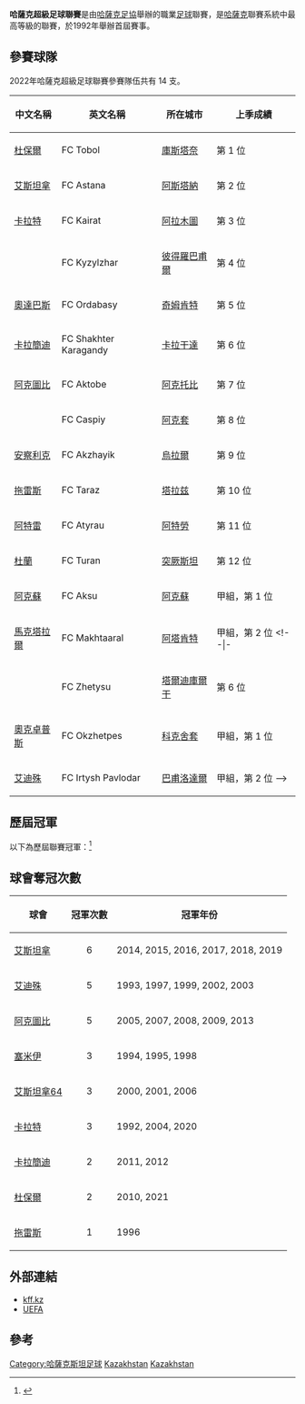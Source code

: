 {{NoteTA
|G1=football
|G2=uefa
}}
{{Infobox football league
| name             = 哈薩克超級足球聯賽
| image            = 
| pixels           = 
| country          = 哈薩克
| confed           = [[歐洲足球協會聯盟|UEFA]]（[[歐洲|歐洲]]）
| founded          = {{Start date and age|1992}}
| teams            = 14 隊
| relegation       = [[哈薩克甲組足球聯賽|哈薩克甲組足球聯賽]]
| level            = 第 1 級
| domest_cup       = [[哈薩克盃|哈薩克盃]]<br /> [[哈薩克超級盃|哈薩克超級盃]]
| confed_cup       = [[歐洲聯賽冠軍盃|歐洲聯賽冠軍盃]]<br /> [[歐霸盃|歐霸盃]]<br /> [[歐洲協會聯賽|歐洲協會聯賽]]
| season           = 2021年
| champions        = [[杜保爾足球會|杜保爾]]（第 2 次）
| most_champs      = [[阿斯塔納足球俱樂部|艾斯坦拿]]（6 次）
| website          = [http://kff.kz/en 官方網站]
| current          = 
}}

'''哈薩克超級足球聯賽'''是由[[哈薩克斯坦足球協會|哈薩克足協]]舉辦的職業[[足球|足球]]聯賽，是[[哈薩克|哈薩克]]聯賽系統中最高等級的聯賽，於1992年舉辦首屆賽事。

== 參賽球隊 ==
2022年哈薩克超級足球聯賽參賽隊伍共有 14 支。 

{| class="wikitable" style=font-size:100%
|-
!中文名稱
!英文名稱
!所在城市
!上季成績
|-
|[[杜保爾足球會|杜保爾]] || FC Tobol || [[庫斯塔奈|庫斯塔奈]] || 第 1 位
|-
|[[阿斯塔納足球俱樂部|艾斯坦拿]] || FC Astana || [[阿斯塔納|阿斯塔納]] || 第 2 位
|-
|[[卡拉特足球會|卡拉特]] || FC Kairat || [[阿拉木圖|阿拉木圖]] || 第 3 位
|-
|{{le|基錫沙爾足球會|FC Kyzylzhar|基錫沙爾}} || FC Kyzylzhar || [[彼得羅巴甫爾|彼得羅巴甫爾]] || 第 4 位
|-
|[[奧達巴斯足球會|奧達巴斯]] || FC Ordabasy || [[奇姆肯特|奇姆肯特]] || 第 5 位
|-
|[[卡拉干達礦工足球俱樂部|卡拉簡迪]] || FC Shakhter Karagandy || [[卡拉干達|卡拉干達]] || 第 6 位
|-
|[[阿克托比足球俱樂部|阿克圖比]] || FC Aktobe || [[阿克托比|阿克托比]] || 第 7 位
|-
|{{le|卡斯比足球會|FC Caspiy|卡斯比}} || FC Caspiy || [[阿克套|阿克套]] || 第 8 位
|-
|[[安察利克足球會|安察利克]] || FC Akzhayik || [[烏拉爾_(哈薩克斯坦)|烏拉爾]] || 第 9 位
|-
|[[拖雷斯足球會|拖雷斯]] || FC Taraz || [[塔拉兹|塔拉兹]] || 第 10 位
|-
|[[阿特雷足球會|阿特雷]] || FC Atyrau || [[阿特勞|阿特勞]] || 第 11 位
|-
|[[杜蘭足球會|杜蘭]] || FC Turan || [[突厥斯坦_(哈薩克斯坦)|突厥斯坦]] || 第 12 位
|-
|[[阿克蘇足球會|阿克蘇]] || FC Aksu || [[阿克蘇_(哈薩克)|阿克蘇]] || 甲組，第 1 位
|-
|[[馬克塔拉爾足球會|馬克塔拉爾]] || FC Makhtaaral || [[阿塔肯特_(哈薩克)|阿塔肯特]] || 甲組，第 2 位
<!--|-
|{{le|卡爾薩足球會|FC Kaisar|卡爾薩}} || FC Kaisar || [[克孜勒奧爾達|克孜勒奧爾達]] || 第 7 位
|-
|{{le|捷迪蘇足球會|FC Zhetysu|捷迪蘇}} || FC Zhetysu || [[塔爾迪庫爾干|塔爾迪庫爾干]] || 第 6 位
|-
|[[奧克卓普斯足球會|奧克卓普斯]] || FC Okzhetpes || [[科克舍套|科克舍套]] || 甲組，第 1 位
|-
|[[巴甫洛達爾額爾齊斯足球俱樂部|艾迪殊]] || FC Irtysh Pavlodar || [[巴甫洛達爾|巴甫洛達爾]] || 甲組，第 2 位
-->
|}

== 歷屆冠軍 ==
以下為歷屆聯賽冠軍：<ref>{{cite web |title=Kazakhstan - List of Champions |url=http://www.rsssf.com/tablesk/kazchamp.html |publisher=RSSSF |accessdate=2013年10月5日 |archive-date=2015年7月14日 |archive-url=https://web.archive.org/web/20150714002342/http://www.rsssf.com/tablesk/kazchamp.html |dead-url=no }}</ref>

{{columns-list|4|
*1992：[[卡拉特足球會|卡拉特]]
*1993：[[巴甫洛達爾額爾齊斯足球俱樂部|艾迪殊]]
*1994：[[塞米伊斯巴達足球會|塞米伊]]
*1995：[[塞米伊斯巴達足球會|塞米伊]]
*1996：[[拖雷斯足球會|拖雷斯]]
*1997：[[巴甫洛達爾額爾齊斯足球俱樂部|艾迪殊]]
*1998：[[塞米伊斯巴達足球會|塞米伊]]
*1999：[[巴甫洛達爾額爾齊斯足球俱樂部|艾迪殊]]
*2000：[[艾斯坦拿1964足球會|艾斯坦拿64]]
*2001：[[艾斯坦拿1964足球會|艾斯坦拿64]]
*2002：[[巴甫洛達爾額爾齊斯足球俱樂部|艾迪殊]]
*2003：[[巴甫洛達爾額爾齊斯足球俱樂部|艾迪殊]]
*2004：[[卡拉特足球會|卡拉特]]
*2005：[[阿克托比足球俱樂部|阿克圖比]]
*2006：[[艾斯坦拿1964足球會|艾斯坦拿64]]
*2007：[[阿克托比足球俱樂部|阿克圖比]]
*2008：[[阿克托比足球俱樂部|阿克圖比]]
*2009：[[阿克托比足球俱樂部|阿克圖比]]
*2010：[[杜保爾足球會|杜保爾]]
*2011：[[卡拉干達礦工足球俱樂部|卡拉簡迪]]
*2012：[[卡拉干達礦工足球俱樂部|卡拉簡迪]]
*2013：[[阿克托比足球俱樂部|阿克圖比]]
*2014：[[阿斯塔納足球俱樂部|艾斯坦拿]]
*2015：[[阿斯塔納足球俱樂部|艾斯坦拿]]
*2016：[[阿斯塔納足球俱樂部|艾斯坦拿]]
*2017：[[阿斯塔納足球俱樂部|艾斯坦拿]]
*2018：[[阿斯塔納足球俱樂部|艾斯坦拿]]
*2019：[[阿斯塔納足球俱樂部|艾斯坦拿]]
*2020：[[卡拉特足球會|卡拉特]]
*2021：[[杜保爾足球會|杜保爾]]
}}

== 球會奪冠次數 ==
{| class="wikitable"
|-
! 球會
! 冠軍次數
! 冠軍年份
|-
| [[阿斯塔納足球俱樂部|艾斯坦拿]]
| <center>6
| 2014, 2015, 2016, 2017, 2018, 2019
|-
| [[巴甫洛達爾額爾齊斯足球俱樂部|艾迪殊]]
| <center>5
| 1993, 1997, 1999, 2002, 2003
|-
| [[阿克托比足球俱樂部|阿克圖比]]
| <center>5
| 2005, 2007, 2008, 2009, 2013
|-
| [[塞米伊斯巴達足球會|塞米伊]]
| <center>3
| 1994, 1995, 1998
|-
| [[艾斯坦拿1964足球會|艾斯坦拿64]]
| <center>3
| 2000, 2001, 2006
|-
| [[卡拉特足球會|卡拉特]]
| <center>3
| 1992, 2004, 2020
|-
| [[卡拉干達礦工足球俱樂部|卡拉簡迪]]
| <center>2
| 2011, 2012
|-
| [[杜保爾足球會|杜保爾]]
| <center>2
| 2010, 2021
|-
| [[拖雷斯足球會|拖雷斯]]
| <center>1
| 1996
|}

== 外部連結 ==
*[http://www.kff.kz/ kff.kz]{{Wayback|url=http://www.kff.kz/ |date=20100406072922 }}
*[http://www.uefa.com/memberassociations/association=kaz/domesticleague/index.html UEFA]{{Wayback|url=http://www.uefa.com/memberassociations/association=kaz/domesticleague/index.html |date=20131101113534 }}

== 參考 ==
{{reflist|2}}


{{歐洲頂級足球聯賽}}

[[Category:哈薩克斯坦足球|Category:哈薩克斯坦足球]]
[[Category:歐洲各國足球聯賽|Kazakhstan]]
[[Category:歐洲頂級足球聯賽|Kazakhstan]]